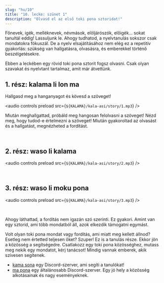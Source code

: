 ```yaml
---
slug: "hu/10"
title: "10. lecke: szünet 1"
description: "Olvasd el az első toki pona sztoridat!"
---
```



Főnevek, igék, melléknevek, névmások, elöljárószók, előigék... sokat tanultál eddig! Lassuljunk le. Ahogy tudhatod, a nyelvtanulás sokszor csak mondatokra fókuszál. De a nyelv elsajátításához nem elég ez a repetitív gyakorlás: szükség van hallgatásra, olvasásra, és emberekkel történő beszélgetésekre.

Ebben a leckében egy rövid toki pona sztorit fogsz olvasni. Csak olyan szavakat és nyelvtant tartalmaz, amit már átvettünk.

## 1. rész: kalama li lon ma

Hallgasd meg a hanganyagot és kövesd a szöveget! 

<audio controls preload src={`${KALAMA}/kala-asi/story/1.mp3`} />

Miután meghallgattad, próbáld meg hangosan felolvasni a szöveget! Nézd meg, hogy tudod-e értelmezni a szöveget! Miután gyakoroltad az olvasást és a hallgatást, megnézheted a fordítást.

<Tabbed id="1">
  <Row sl="soweli li lon ma kasi." m="Egy szarvas volt az erdőben." />
  <Row sl="nimi ona li soweli Mumu." m="A neve Mumu." />
  <Row sl="soweli Mumu li lape pona." m="Mumu aludt, mint a bunda." />
  <Row sl="kasi li awen e lape ona." m="A fák védték az alvását." />
  <br />
  <Row sl="kalama nasa suli li kama." m="Egy furcsa hangos zajt hallott." />
  <Row sl="lape li weka tan soweli." m="A szarvas felébredt." />
  <Row sl="soweli li wile sona e kalama." m="Többet akart tudni a hangról." />
</Tabbed>

## 2. rész: waso li kalama

<audio controls preload src={`${KALAMA}/kala-asi/story/2.mp3`} />

<Tabbed id="2">
  <Row sl="waso lili suwi li kama." m="Jött egy kicsi cuki veréb." />
  <Row sl="nimi ona li waso Siju." m="A neve Siju." />
  <Row sl="soweli li lukin e ona." m="A szarvas ránézett a verébre." />
  <Row sl="soweli li kama sona e ni:" m="A szarvas megtudta:" />
  <Row sl="kalama wawa li tan waso ni." m="a hang ettől a verébtől jött." />
  <br />
  <Row sl="waso li wile moku." m="A veréb éhes volt." />
  <Row sl="wile ona li suli." m="Kétségbe volt esve." />
  <Row sl="ona li kalama suli tan ni." m="Ezért üvöltött." />
</Tabbed>

## 3. rész: waso li moku pona

<audio controls preload src={`${KALAMA}/kala-asi/story/3.mp3`} />

<Tabbed id="3">
  <Row sl="ni li ike tawa soweli Mumu." m="Ez elszomorította Mumut." />
  <Row sl="soweli li wile pona e waso." m="A szarvas segíteni akart a verébnek." />
  <Row sl="soweli li pana e pipi suli tawa ona." m="Egy nagy hernyót adott neki." />
  <br />
  <Row sl="waso li moku e pipi." m="A veréb megette a hernyót." />
  <Row sl="ni li pona tawa ona." m="Ez kielégítette éhségét." />
</Tabbed>

Ahogy láthattad, a fordítás nem igazán szó szerinti. Ez gyakori. Amint van egy sztorid, ami több mondatból áll, azok elkezdik támogatni egymást.

Volt olyan toki pona mondat vagy fordítás, ami miatt meg kellett állnod? Esetleg nem értetted teljesen őket? Szuper! Ez is a tanulás része. Ekkor jön a közösség a segítségedre. Csatlakozz egy toki pona közösséghez, mutass meg nekik egy mondatot, kérj tanácsot! Mindig vannak emberek, akik szívesen segítenek.

* [kama sona](https://discord.gg/ChC6qtVsSE) egy Discord-szerver, ami segíti a tanulókat!
* [ma pona](https://discord.gg/6zkugJFU4x) egy általánosabb Discord-szerver. Egy jó hely a közösség alkotásainak és nagy eseményeknek.

